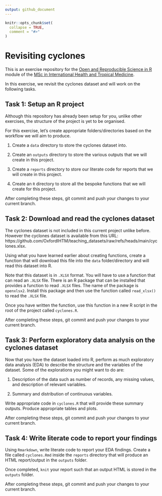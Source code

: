 ```yaml
---
output: github_document
---
```


<!-- README.md is generated from README.Rmd. Please edit that file -->

```r
knitr::opts_chunk$set(
  collapse = TRUE,
  comment = "#>"
)
```

# Revisiting cyclones

<!-- badges: start -->
<!-- badges: end -->

This is an exercise repository for the [Open and Reproducible Science in R](https://oxford-ihtm.io/teaching/) module of the [MSc in International Health and Tropical Medicine](https://www.tropicalmedicine.ox.ac.uk/study-with-us/msc-ihtm).

In this exercise, we revisit the cyclones dataset and will work on the following tasks.

## Task 1: Setup an R project

Although this repository has already been setup for you, unlike other exercises, the structure of the project is yet to be organised.

For this exercise, let's create appropriate folders/directories based on the workflow we will aim to produce.

1. Create a `data` directory to store the cyclones dataset into.

2. Create an `outputs` directory to store the various outputs that we will create in this project.

3. Create a `reports` directory to store our literate code for reports that we will create in this project.

4. Create an `R` directory to store all the bespoke functions that we will create for this project.

After completing these steps, git commit and push your changes to your current branch.


## Task 2: Download and read the cyclones dataset

The cyclones dataset is not included in this current project unlike before. However the cyclones dataset is available from this URL: https://github.com/OxfordIHTM/teaching_datasets/raw/refs/heads/main/cyclones.xlsx.

Using what you have learned earlier about creating functions, create a function that will download this file into the `data` folder/directory and will read this dataset into R.

Note that this dataset is in `.XLSX` format. You will have to use a function that can read an `.XLSX` file. There is an R package that can be installed that provides a function to read `.XLSX` files. The name of the package is `openxlsx2`. Install this package and then use the function called `read_xlsx()` to read the `.XLSX` file.

Once you have written the function, use this function in a new R script in the root of the project called `cyclones.R`.

After completing these steps, git commit and push your changes to your current branch.

## Task 3: Perform exploratory data analysis on the cyclones dataset

Now that you have the dataset loaded into R, perform as much exploratory data analysis (EDA) to describe the structure and the variables of the dataset. Some of the explorations you might want to do are:

1. Description of the data such as number of records, any missing values, and description of relevant variables.

2. Summary and distribution of continuous variables.

Write appropriate code in `cyclones.R` that will provide these summary outputs. Produce appropriate tables and plots. 

After completing these steps, git commit and push your changes to your current branch.

## Task 4: Write literate code to report your findings

Using `Rmarkdown`, write literate code to report your EDA findings. Create a file called `cyclones.Rmd` inside the `reports` directory that will produce an HTML report/output in the `outputs` folder.

Once completed, `knit` your report such that an output HTML is stored in the `outputs` folder.

After completing these steps, git commit and push your changes to your current branch.

